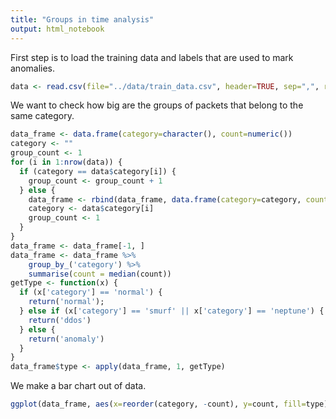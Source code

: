 ```yaml
---
title: "Groups in time analysis"
output: html_notebook
---
```


First step is to load the training data and labels that are used to mark anomalies.

```r
data <- read.csv(file="../data/train_data.csv", header=TRUE, sep=",", row.names=NULL)
```

We want to check how big are the groups of packets that belong to the same category.

```r
data_frame <- data.frame(category=character(), count=numeric())
category <- ""
group_count <- 1
for (i in 1:nrow(data)) {
  if (category == data$category[i]) {
    group_count <- group_count + 1 
  } else {
    data_frame <- rbind(data_frame, data.frame(category=category, count=group_count))
    category <- data$category[i]
    group_count <- 1
  }
}
data_frame <- data_frame[-1, ]
data_frame <- data_frame %>% 
    group_by_('category') %>% 
    summarise(count = median(count))
getType <- function(x) {
  if (x['category'] == 'normal') {
    return('normal');
  } else if (x['category'] == 'smurf' || x['category'] == 'neptune') {
    return('ddos')
  } else {
    return('anomaly')
  }
}
data_frame$type <- apply(data_frame, 1, getType)
```

We make a bar chart out of data.

```r
ggplot(data_frame, aes(x=reorder(category, -count), y=count, fill=type)) + geom_bar(stat="identity") + theme(axis.text.x=element_text(angle=90)) + scale_y_log10() 
```
